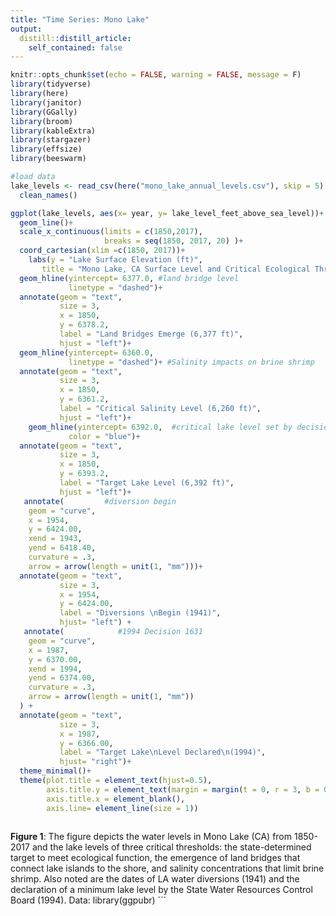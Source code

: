 ```yaml
---
title: "Time Series: Mono Lake"
output:
  distill::distill_article:
    self_contained: false
---
```



```r
knitr::opts_chunk$set(echo = FALSE, warning = FALSE, message = F)
library(tidyverse)
library(here)
library(janitor)
library(GGally) 
library(broom)
library(kableExtra)
library(stargazer)
library(effsize)
library(beeswarm)
```

```r
#load data
lake_levels <- read_csv(here("mono_lake_annual_levels.csv"), skip = 5) %>% 
  clean_names()
```


```r
ggplot(lake_levels, aes(x= year, y= lake_level_feet_above_sea_level))+
  geom_line()+
  scale_x_continuous(limits = c(1850,2017),
                     breaks = seq(1850, 2017, 20) )+
  coord_cartesian(xlim =c(1850, 2017))+
    labs(y = "Lake Surface Elevation (ft)",
       title = "Mono Lake, CA Surface Level and Critical Ecological Thresholds \n (1850-2017) ")+
  geom_hline(yintercept= 6377.0, #land bridge level
             linetype = "dashed")+
  annotate(geom = "text",
           size = 3,
           x = 1850,
           y = 6378.2,
           label = "Land Bridges Emerge (6,377 ft)",
           hjust = "left")+
  geom_hline(yintercept= 6360.0,
             linetype = "dashed")+ #Salinity impacts on brine shrimp
  annotate(geom = "text",
           size = 3,
           x = 1850,
           y = 6361.2,
           label = "Critical Salinity Level (6,260 ft)",
           hjust = "left")+
    geom_hline(yintercept= 6392.0,  #critical lake level set by decision 1631
             color = "blue")+
  annotate(geom = "text",
           size = 3,
           x = 1850,
           y = 6393.2,
           label = "Target Lake Level (6,392 ft)",
           hjust = "left")+
   annotate(         #diversion begin 
    geom = "curve",
    x = 1954, 
    y = 6424.00, 
    xend = 1943, 
    yend = 6418.40, 
    curvature = .3, 
    arrow = arrow(length = unit(1, "mm")))+
  annotate(geom = "text",
           size = 3,
           x = 1954, 
           y = 6424.00, 
           label = "Diversions \nBegin (1941)", 
           hjust= "left") +
   annotate(            #1994 Decision 1631
    geom = "curve",
    x = 1987, 
    y = 6370.00, 
    xend = 1994, 
    yend = 6374.00, 
    curvature = .3, 
    arrow = arrow(length = unit(1, "mm"))
  ) +
  annotate(geom = "text",
           size = 3,
           x = 1987, 
           y = 6366.00, 
           label = "Target Lake\nLevel Declared\n(1994)", 
           hjust= "right")+
  theme_minimal()+
  theme(plot.title = element_text(hjust=0.5),
        axis.title.y = element_text(margin = margin(t = 0, r = 3, b = 0, l =0)),
        axis.title.x = element_blank(),
        axis.line= element_line(size = 1))
  
```

**Figure 1**: The figure depicts the water levels in Mono Lake (CA) from 1850- 2017 and the lake levels of three critical thresholds: the state-determined target to meet ecological function, the emergence of land bridges that connect lake islands to the shore, and salinity concentrations that limit brine shrimp. Also noted are the dates of LA water diversions (1941) and the declaration of a minimum lake level by the State Water Resources Control Board (1994). Data: 
library(ggpubr)
```


